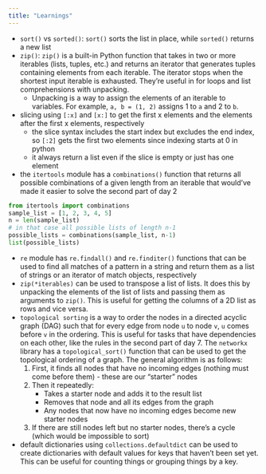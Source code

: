 ```yaml
--- 
title: "Learnings"
---
```


- `sort()` vs `sorted()`: `sort()` sorts the list in place, while `sorted()` returns a new list
- `zip()`: `zip()` is a built-in Python function that takes in two or more iterables (lists, tuples, etc.) and returns an iterator that generates tuples containing elements from each iterable. The iterator stops when the shortest input iterable is exhausted. They're useful in for loops and list comprehensions with unpacking.
    - Unpacking is a way to assign the elements of an iterable to variables. For example, `a, b = (1, 2)` assigns 1 to `a` and 2 to `b`.
- slicing using `[:x]` and `[x:]` to get the first x elements and the elements after the first x elements, respectively 
    - the slice syntax includes the start index but excludes the end index, so `[:2]` gets the first two elements since indexing starts at 0 in python
    - it always return a list even if the slice is empty or just has one element
- the `itertools` module has a `combinations()` function that returns all possible combinations of a given length from an iterable that would've made it easier to solve the second part of day 2
```python
from itertools import combinations
sample_list = [1, 2, 3, 4, 5]
n = len(sample_list)
# in that case all possible lists of length n-1
possible_lists = combinations(sample_list, n-1)
list(possible_lists)
```
- `re` module has `re.findall()` and `re.finditer()` functions that can be used to find all matches of a pattern in a string and return them as a list of strings or an iterator of match objects, respectively
- `zip(*iterables)` can be used to transpose a list of lists. It does this by unpacking the elements of the list of lists and passing them as arguments to `zip()`. This is useful for getting the columns of a 2D list as rows and vice versa.
- `topological sorting` is a way to order the nodes in a directed acyclic graph (DAG) such that for every edge from node `u` to node `v`, `u` comes before `v` in the ordering. This is useful for tasks that have dependencies on each other, like the rules in the second part of day 7. The `networkx` library has a `topological_sort()` function that can be used to get the topological ordering of a graph. The general algorithm is as follows:
    1. First, it finds all nodes that have no incoming edges (nothing must come before them) - these are our "starter" nodes
    2. Then it repeatedly:
        - Takes a starter node and adds it to the result list
        - Removes that node and all its edges from the graph
        - Any nodes that now have no incoming edges become new starter nodes
    3. If there are still nodes left but no starter nodes, there's a cycle (which would be impossible to sort)
- default dictionaries using `collections.defaultdict` can be used to create dictionaries with default values for keys that haven't been set yet. This can be useful for counting things or grouping things by a key.

